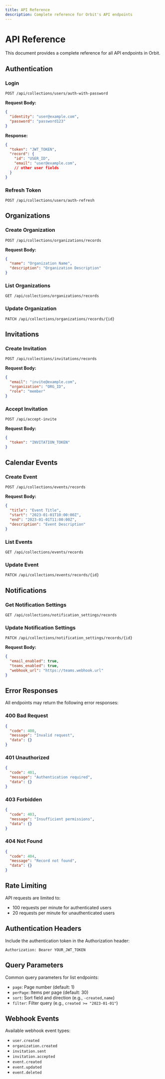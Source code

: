 ```yaml
---
title: API Reference
description: Complete reference for Orbit's API endpoints
---
```


# API Reference

This document provides a complete reference for all API endpoints in Orbit.

## Authentication

### Login
```http
POST /api/collections/users/auth-with-password
```

**Request Body:**
```json
{
  "identity": "user@example.com",
  "password": "password123"
}
```

**Response:**
```json
{
  "token": "JWT_TOKEN",
  "record": {
    "id": "USER_ID",
    "email": "user@example.com",
    // other user fields
  }
}
```

### Refresh Token
```http
POST /api/collections/users/auth-refresh
```

## Organizations

### Create Organization
```http
POST /api/collections/organizations/records
```

**Request Body:**
```json
{
  "name": "Organization Name",
  "description": "Organization Description"
}
```

### List Organizations
```http
GET /api/collections/organizations/records
```

### Update Organization
```http
PATCH /api/collections/organizations/records/{id}
```

## Invitations

### Create Invitation
```http
POST /api/collections/invitations/records
```

**Request Body:**
```json
{
  "email": "invite@example.com",
  "organization": "ORG_ID",
  "role": "member"
}
```

### Accept Invitation
```http
POST /api/accept-invite
```

**Request Body:**
```json
{
  "token": "INVITATION_TOKEN"
}
```

## Calendar Events

### Create Event
```http
POST /api/collections/events/records
```

**Request Body:**
```json
{
  "title": "Event Title",
  "start": "2023-01-01T10:00:00Z",
  "end": "2023-01-01T11:00:00Z",
  "description": "Event Description"
}
```

### List Events
```http
GET /api/collections/events/records
```

### Update Event
```http
PATCH /api/collections/events/records/{id}
```

## Notifications

### Get Notification Settings
```http
GET /api/collections/notification_settings/records
```

### Update Notification Settings
```http
PATCH /api/collections/notification_settings/records/{id}
```

**Request Body:**
```json
{
  "email_enabled": true,
  "teams_enabled": true,
  "webhook_url": "https://teams.webhook.url"
}
```

## Error Responses

All endpoints may return the following error responses:

### 400 Bad Request
```json
{
  "code": 400,
  "message": "Invalid request",
  "data": {}
}
```

### 401 Unauthorized
```json
{
  "code": 401,
  "message": "Authentication required",
  "data": {}
}
```

### 403 Forbidden
```json
{
  "code": 403,
  "message": "Insufficient permissions",
  "data": {}
}
```

### 404 Not Found
```json
{
  "code": 404,
  "message": "Record not found",
  "data": {}
}
```

## Rate Limiting

API requests are limited to:
- 100 requests per minute for authenticated users
- 20 requests per minute for unauthenticated users

## Authentication Headers

Include the authentication token in the Authorization header:
```http
Authorization: Bearer YOUR_JWT_TOKEN
```

## Query Parameters

Common query parameters for list endpoints:
- `page`: Page number (default: 1)
- `perPage`: Items per page (default: 30)
- `sort`: Sort field and direction (e.g., `-created,name`)
- `filter`: Filter query (e.g., `created >= "2023-01-01"`)

## Webhook Events

Available webhook event types:
- `user.created`
- `organization.created`
- `invitation.sent`
- `invitation.accepted`
- `event.created`
- `event.updated`
- `event.deleted` 